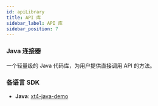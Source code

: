 ```yaml
---
id: apiLibrary
title: API 库
sidebar_label: API 库
sidebar_position: 7
---
```


### Java 连接器

一个轻量级的 Java 代码库，为用户提供直接调用 API 的方法。

### 各语言 SDK

- **Java**: [xt4-java-demo](https://github.com/xt-com/xt4-java-demo)